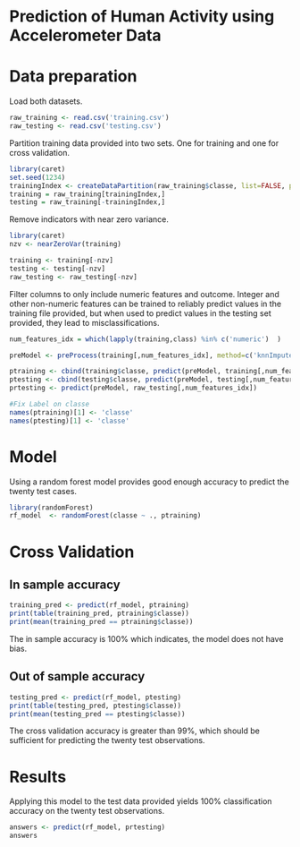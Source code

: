 Prediction of Human Activity using Accelerometer Data
========================================================

# Data preparation

Load both datasets.
```r
raw_training <- read.csv('training.csv')
raw_testing <- read.csv('testing.csv')
```

Partition training data provided into two sets. One for training and one for cross validation.

```r
library(caret)
set.seed(1234)
trainingIndex <- createDataPartition(raw_training$classe, list=FALSE, p=.9)
training = raw_training[trainingIndex,]
testing = raw_training[-trainingIndex,]
```

Remove indicators with near zero variance.
```r
library(caret)
nzv <- nearZeroVar(training)

training <- training[-nzv]
testing <- testing[-nzv]
raw_testing <- raw_testing[-nzv]
```


Filter columns to only include numeric features and outcome. Integer and other non-numeric features can be trained to reliably predict values in the training file provided, but when used to predict values in the testing set provided, they lead to misclassifications.
```r
num_features_idx = which(lapply(training,class) %in% c('numeric')  )

preModel <- preProcess(training[,num_features_idx], method=c('knnImpute'))

ptraining <- cbind(training$classe, predict(preModel, training[,num_features_idx]))
ptesting <- cbind(testing$classe, predict(preModel, testing[,num_features_idx]))
prtesting <- predict(preModel, raw_testing[,num_features_idx])

#Fix Label on classe
names(ptraining)[1] <- 'classe'
names(ptesting)[1] <- 'classe'
```

# Model

Using a random forest model provides good enough accuracy to predict the twenty test cases.
```r
library(randomForest)
rf_model  <- randomForest(classe ~ ., ptraining)
```

# Cross Validation

## In sample accuracy
```r
training_pred <- predict(rf_model, ptraining) 
print(table(training_pred, ptraining$classe))
print(mean(training_pred == ptraining$classe))
```
The in sample accuracy is 100% which indicates, the model does not have bias.

## Out of sample accuracy
```r
testing_pred <- predict(rf_model, ptesting) 
print(table(testing_pred, ptesting$classe))
print(mean(testing_pred == ptesting$classe))
```
The cross validation accuracy is greater than 99%, which should be sufficient for predicting the twenty test observations. 

# Results

Applying this model to the test data provided yields 100% classification accuracy on the twenty test observations.
```r
answers <- predict(rf_model, prtesting) 
answers
```